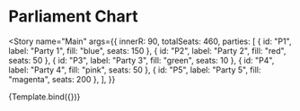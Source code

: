 
<Meta title="Parliament Chart" />


# Parliament Chart

<Story
  name="Main"
  args={{
    innerR: 90,
    totalSeats: 460,
    parties: [
      { id: "P1", label: "Party 1", fill: "blue", seats: 150 },
      { id: "P2", label: "Party 2", fill: "red", seats: 50 },
      { id: "P3", label: "Party 3", fill: "green", seats: 10 },
      { id: "P4", label: "Party 4", fill: "pink", seats: 50 },
      { id: "P5", label: "Party 5", fill: "magenta", seats: 200 },
    ],
  }}
>
  {Template.bind({})}
</Story>
